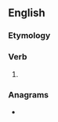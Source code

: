 ==English==

===Etymology===
{{suffix|en|name|eth}}

===Verb===
{{head|en|verb form}}

# {{en-archaic third-person singular of|name}}

===Anagrams===
* {{anagrams|en|a=aehmnt|Hemant|Manthe|anthem|hetman|mentha|the man}}